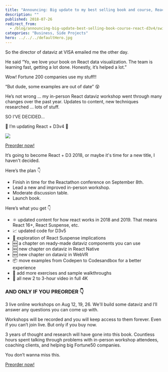 ```yaml
---
title: "Announcing: Big update to my best selling book and course, React + D3v4"
description: ""
published: 2018-07-26
redirect_from:
  - /blog/announcing-big-update-best-selling-book-course-react-d3v4/swizec/8527
categories: "Business, Side Projects"
hero: ../../../defaultHero.jpg
---
```


So the director of dataviz at VISA emailed me the other day.

He said “Yo, we love your book on React data visualization. The team is learning fast, getting a lot done. Honestly, it’s helped a lot.”

Wow! Fortune 200 companies use my stuff!!

“But dude, some examples are out of date” 😵

He’s not wrong ... my in-person React dataviz workshop went through many changes over the past year. Updates to content, new techniques researched ... lots of stuff.

SO I'VE DECIDED…

🎉 I’m updating React + D3v4 🎉

![](https://swizec.com/wp-content/uploads/2018/07/DiraLuPWAAERMng-768x1024.jpg)

[Preorder now!](https://gumroad.com/l/pMtnZ)

It’s going to become React + D3 2018, or maybe it's time for a new title, I haven't decided.

Here’s the plan 👇

- Finish in time for the Reactathon conference on September 8th.
- Lead a new and improved in-person workshop.
- Moderate discussion table.
- Launch book.

Here’s what you get 👇

- ⚛️ updated content for how react works in 2018 and 2019. That means React 16+, React Suspense, etc.
- 📈 updated code for D3v5
- 🚟 exploration of React Suspense implications
- 🆕 a chapter on ready-made dataviz components you can use
- 🆕 new chapter on dataviz in React Native
- 🆕 new chapter on dataviz in WebVR
- 📦 move examples from Codepen to Codesandbox for a better experience
- 🏃 add more exercises and sample walkthroughs
- 🎥 all new 2 to 3-hour video in full 4K

### AND ONLY IF YOU PREORDER 👇

3 live online workshops on Aug 12, 19, 26. We'll build some dataviz and I’ll answer any questions you can come up with.

Workshops will be recorded and you will keep access to them forever. Even if you can’t join live. But only if you buy now.

3 years of thought and research will have gone into this book. Countless hours spent talking through problems with in-person workshop attendees, coaching clients, and helping big Fortune50 companies.

You don’t wanna miss this.

[Preorder now!](https://gumroad.com/l/pMtnZ)
